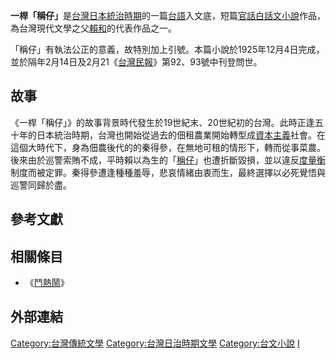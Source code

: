{{unreferenced|time=2015-04-24T03:51:49+00:00}}
{{Infobox Hokkien name
| title      = 一桿「稱仔」
| hanji      = 一桿「稱仔」
| poj        = Chi̍t koáiⁿ chhìn-á
| hanlo      = 
| tl         = Tsi̍t kuáinn tshìn-á
| bp         = 
| hongim     = ㄐㄧㆵㄍㄨㆮˋㄑㄧㄣᒻㄚˋ
| hokkienipa = 
| context    = 
| image      = 
| caption    = 
}}
'''一桿「稱仔」'''是[[台灣|台灣]][[台灣日治時期|日本統治時期]]的一篇[[台語文|台語]]入文底，短篇[[官話白話文|官話白話文]][[小說|小說]]作品，為台灣現代文學之父[[賴和|賴和]]的代表作品之一。

「稱仔」有執法公正的意義，故特別加上引號。本篇小說於1925年12月4日完成，並於隔年2月14日及2月21《[[台灣民報|台灣民報]]》第92、93號中刊登問世。

== 故事 ==
《一桿「稱仔」》的故事背景時代發生於19世紀末、20世紀初的台灣。此時正逢五十年的日本統治時期，台灣也開始從過去的佃租農業開始轉型成[[資本主義|資本主義]]社會。在這個大時代下，身為佃農後代的的秦得參，在無地可租的情形下，轉而從事菜農。後來由於巡警索賄不成，平時賴以為生的「[[秤|稱仔]]」也遭折斷毀損，並以違反[[度量衡|度量衡]]制度而被定罪。秦得參遭逢種種羞辱，悲哀情緒由衷而生，最終選擇以必死覺悟與巡警同歸於盡。

== 參考文獻 ==
{{reflist}}

== 相關條目 ==
* 《[[鬥熱鬧|鬥熱鬧]]》

== 外部連結 ==
{{wikisource|一桿稱仔}}

[[Category:台灣傳統文學|Category:台灣傳統文學]]
[[Category:台灣日治時期文學|Category:台灣日治時期文學]]
[[Category:台文小說|Category:台文小說]]
[[Category:賴和|I]]